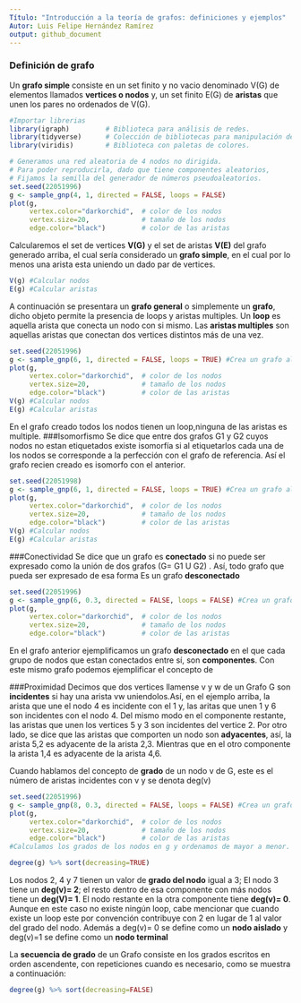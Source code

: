 ---
Título: "Introducción a la teoría de grafos: definiciones y ejemplos"
Autor: Luis Felipe Hernández Ramírez
output: github_document
---

### Definición de grafo

Un **grafo simple** consiste en un set finito y no vacio denominado V(G) de elementos llamados **vertices o nodos** y, un set finito E(G) de **aristas** que unen los pares no ordenados de V(G).

```{r}
#Importar librerias
library(igraph)         # Biblioteca para análisis de redes.
library(tidyverse)      # Colección de bibliotecas para manipulación de datos.
library(viridis)        # Biblioteca con paletas de colores.
```

```{r}
# Generamos una red aleatoria de 4 nodos no dirigida.
# Para poder reproducirla, dado que tiene componentes aleatorios,
# Fijamos la semilla del generador de números pseudoaleatorios.
set.seed(22051996)
g <- sample_gnp(4, 1, directed = FALSE, loops = FALSE)
plot(g,
     vertex.color="darkorchid",  # color de los nodos
     vertex.size=20,             # tamaño de los nodos
     edge.color="black")         # color de las aristas
```

Calcularemos el set de vertices **V(G)** y el set de aristas **V(E)** del grafo generado arriba, el cual sería considerado un **grafo simple**, en el cual por lo menos una arista esta uniendo un dado par de vertices.

```{r}
V(g) #Calcular nodos
E(g) #Calcular aristas 
```

A continuación se presentara un **grafo general** o simplemente un **grafo**, dicho objeto permite la presencia de loops y aristas multiples. Un **loop** es aquella arista que conecta un nodo con si mismo. Las **aristas multiples** son aquellas aristas que conectan dos vertices distintos más de una vez.

```{r}
set.seed(22051996)
g <- sample_gnp(6, 1, directed = FALSE, loops = TRUE) #Crea un grafo aleatorio con 6 nodos, no dirigido y con loops
plot(g,
     vertex.color="darkorchid",  # color de los nodos
     vertex.size=20,             # tamaño de los nodos
     edge.color="black")         # color de las aristas
V(g) #Calcular nodos
E(g) #Calcular aristas
```

En el grafo creado todos los nodos tienen un loop,ninguna de las aristas es multiple. ###Isomorfismo Se dice que entre dos grafos G1 y G2 cuyos nodos no estan etiquetados existe isomorfía si al etiquetarlos cada una de los nodos se corresponde a la perfección con el grafo de referencia. Así el grafo recien creado es isomorfo con el anterior.

```{r}
set.seed(22051998)
g <- sample_gnp(6, 1, directed = FALSE, loops = TRUE) #Crea un grafo aleatorio con 6 nodos, no dirigido y con loops
plot(g,
     vertex.color="darkorchid",  # color de los nodos
     vertex.size=20,             # tamaño de los nodos
     edge.color="black")         # color de las aristas
V(g) #Calcular nodos
E(g) #Calcular aristas
```

###Conectividad Se dice que un grafo es **conectado** si no puede ser expresado como la unión de dos grafos (G= G1 U G2) . Así, todo grafo que pueda ser expresado de esa forma Es un grafo **desconectado**

```{r}
set.seed(22051996)
g <- sample_gnp(6, 0.3, directed = FALSE, loops = FALSE) #Crea un grafo aleatorio con 6 nodos, no dirigido y con loops
plot(g,
     vertex.color="darkorchid",  # color de los nodos
     vertex.size=20,             # tamaño de los nodos
     edge.color="black")         # color de las aristas
```

En el grafo anterior ejemplificamos un grafo **desconectado** en el que cada grupo de nodos que estan conectados entre sí, son **componentes**. Con este mismo grafo podemos ejemplificar el concepto de 

###Proximidad
Decimos que dos vertices llamense v y w de un Grafo G son **incidentes** si hay una arista vw uniendolos.Así, en el ejemplo arriba, la arista que une el nodo 4 es incidente con el 1 y, las aritas que unen 1 y 6 son incidentes con el nodo 4.
Del mismo modo en el componente restante, las aristas que unen los vertices 5 y 3 son incidentes del vertice 2. Por otro lado, se dice que las aristas que comporten un nodo son **adyacentes**, así, la arista 5,2 es adyacente de
la arista 2,3. Mientras que en el otro componente la arista 1,4 es adyacente de la arista 4,6.

Cuando hablamos del concepto de **grado** de un nodo v de G, este es el número de aristas incidentes con v y se denota deg(v)
```{r}
set.seed(22051996)
g <- sample_gnp(8, 0.3, directed = FALSE, loops = FALSE) #Crea un grafo aleatorio con 6 nodos, no dirigido y con loops
plot(g,
     vertex.color="darkorchid",  # color de los nodos
     vertex.size=20,             # tamaño de los nodos
     edge.color="black")         # color de las aristas
#Calculamos los grados de los nodos en g y ordenamos de mayor a menor.

degree(g) %>% sort(decreasing=TRUE)
```

Los nodos 2, 4 y 7 tienen un valor de **grado del nodo** igual a 3; El nodo 3 tiene un **deg(v)= 2**; el resto dentro de esa componente con más nodos tiene un **deg(V)= 1**. El nodo restante en la otra componente tiene **deg(v)= 0**. Aunque en este caso no existe ningún loop, cabe mencionar que cuando existe un loop este por convención contribuye con 2 en lugar de 1 al valor del grado del nodo. Además a deg(v)= 0 se define como un **nodo aislado** y deg(v)=1 se define como un **nodo terminal**

La **secuencia de grado** de un Grafo consiste en los grados escritos en orden ascendente, con repeticiones cuando es necesario, como se muestra a continuación:
```{r}
degree(g) %>% sort(decreasing=FALSE)
```

